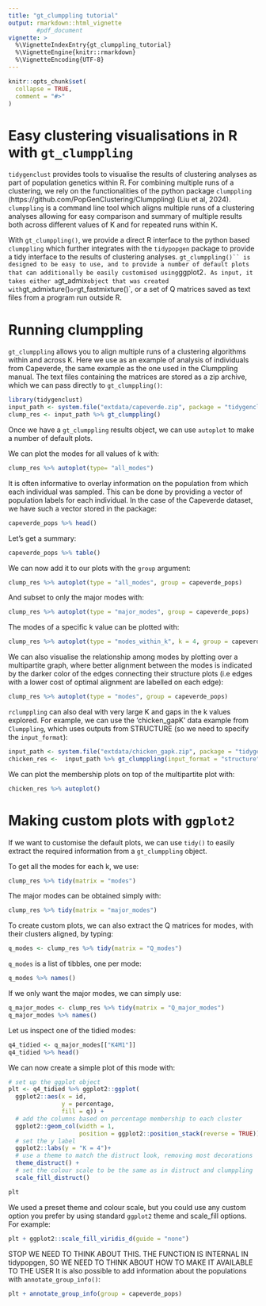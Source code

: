 ```yaml
---
title: "gt_clumppling tutorial"
output: rmarkdown::html_vignette
        #pdf_document
vignette: >
  %\VignetteIndexEntry{gt_clumppling_tutorial}
  %\VignetteEngine{knitr::rmarkdown}
  %\VignetteEncoding{UTF-8}
---
```


```r
knitr::opts_chunk$set(
  collapse = TRUE,
  comment = "#>"
)
```

# Easy clustering visualisations in R with `gt_clumppling`

`tidygenclust` provides tools to visualise the results of clustering analyses as 
part of population genetics within R. For combining multiple runs of a clustering,
we rely on the functionalities of the python package `clumppling` (https://github.com/PopGenClustering/Clumppling)
(Liu et al, 2024). `clumppling` is a command line tool which aligns multiple runs of a clustering
analyses allowing for easy comparison and summary of multiple results both across 
different values of K and for repeated runs within K.
 
With `gt_clumppling()`, we provide a direct R interface to the python based
`clumppling` which further integrates with the `tidypopgen` package to provide a 
tidy interface to the results of clustering analyses. `gt_clumppling()`` is designed
to be easy to use, and to provide a number of default plots that can additionally
be easily customised using `ggplot2`. As input, it takes either a `gt_admix` object that
was created with `gt_admixture()` or `gt_fastmixture()`, or a set of Q matrices saved
as text files from a program run outside R.


# Running clumppling

`gt_clumppling` allows you to align multiple runs of a clustering algorithms within
and across K. Here we use as an example of analysis of individuals from Capeverde,
the same example as the one used in the Clumppling manual. The text files containing
the matrices are stored as a zip archive, which we can pass directly to `gt_clumppling()`:
```r
library(tidygenclust)
input_path <- system.file("extdata/capeverde.zip", package = "tidygenclust")
clump_res <- input_path %>% gt_clumppling()
```

Once we have a `gt_clumppling` results object, we can use `autoplot` to make a 
number of default plots. 

We can plot the modes for all values of k with:
```r
clump_res %>% autoplot(type= "all_modes")
```

It is often informative to overlay information on the population from which each individual
was sampled. This can be done by providing a vector of population labels for each individual.
In the case of the Capeverde dataset, we have such a vector stored in the package:

```r
capeverde_pops %>% head()
```

Let's get a summary:
```r
capeverde_pops %>% table()
```

We can now add it to our plots with the `group` argument:
```r
clump_res %>% autoplot(type = "all_modes", group = capeverde_pops)
```

And subset to only the major modes with:
```r
clump_res %>% autoplot(type = "major_modes", group = capeverde_pops)
```

The modes of a specific k value can be plotted with:
```r
clump_res %>% autoplot(type = "modes_within_k", k = 4, group = capeverde_pops)
```


We can also visualise the relationship among modes by plotting over a 
multipartite graph, where better alignment between the modes is indicated by the
darker color of the edges connecting their structure plots (i.e edges with a 
lower cost of optimal alignment are labelled on each edge):
```r
clump_res %>% autoplot(type = "modes", group = capeverde_pops)
```

`rclumppling` can also deal with very large K and gaps in the k values explored.
For example, we can use the 'chicken_gapK' data example from `Clumppling`,
which uses outputs from STRUCTURE (so we need to specify the `input_format`):
```r
input_path <- system.file("extdata/chicken_gapk.zip", package = "tidygenclust")
chicken_res <-  input_path %>% gt_clumppling(input_format = "structure")
```

We can plot the membership plots on top of the multipartite plot with:
```r
chicken_res %>% autoplot()
```

# Making custom plots with `ggplot2`

If we want to customise the default plots, we can use `tidy()` to easily extract 
the required information from a `gt_clumppling` object. 

To get all the modes for each k, we use:
```r
clump_res %>% tidy(matrix = "modes")
```

The major modes can be obtained simply with:
```r
clump_res %>% tidy(matrix = "major_modes")
```

To create custom plots, we can also extract the Q matrices for modes, with their 
clusters aligned, by typing:
```r
q_modes <- clump_res %>% tidy(matrix = "Q_modes")
```

`q_modes` is a list of tibbles, one per mode:
```r
q_modes %>% names()
```

If we only want the major modes, we can simply use:
```r
q_major_modes <- clump_res %>% tidy(matrix = "Q_major_modes")
q_major_modes %>% names()
```

Let us inspect one of the tidied modes:
```r
q4_tidied <- q_major_modes[["K4M1"]]
q4_tidied %>% head()
```

We can now create a simple plot of this mode with:
```r
# set up the ggplot object
plt <- q4_tidied %>% ggplot2::ggplot(
  ggplot2::aes(x = id,
               y = percentage,
               fill = q)) +
  # add the columns based on percentage membership to each cluster
  ggplot2::geom_col(width = 1,
                    position = ggplot2::position_stack(reverse = TRUE))+
  # set the y label
  ggplot2::labs(y = "K = 4")+
  # use a theme to match the distruct look, removing most decorations
  theme_distruct() +
  # set the colour scale to be the same as in distruct and clumppling
  scale_fill_distruct()

plt
```

We used a preset theme and colour scale, but you could use any custom option
you prefer by using standard `ggplot2` theme and scale_fill options. 
For example:
```r
plt + ggplot2::scale_fill_viridis_d(guide = "none")
```

STOP WE NEED TO THINK ABOUT THIS. THE FUNCTION IS INTERNAL IN tidypopgen, SO WE NEED TO THINK ABOUT HOW TO MAKE IT AVAILABLE TO THE USER
It is also possible to add information about the populations with
`annotate_group_info()`:
```r
plt + annotate_group_info(group = capeverde_pops)
```

